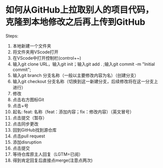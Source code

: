 # 如何从GitHub上拉取别人的项目代码，克隆到本地修改之后再上传到GitHub
Steps:
1. 本地新建一个文件夹
2. 将文件夹用VScode打开
3. 在VScode中打开控制栏(control+~)
4. 输入git clone URL，输入git init；输入git add . ;输入git commit -m "Initial commit";
5. 输入git branch 分支名称（一般以主要修改内容为名）（创建分支）
6. 输入git checkout 分支名称（切换到这一新建分支，后续修改将在这一分支上进行）
7. 修改
8. 点击右方图标Git
9. 点击+号
10. 起名: feat: 名称（feat：添加内容；fix：修改内容）（英文冒号）
11. 点击提交（暂存）
12. 点击同步更改
13. 回到GitHub找到源仓库
14. 点击pull request
15. 添加disruption
16. 点击提交
17. 等待仓库原主人回复（LGTM=已阅）
18. 得到肯定回复后直接点merge(注意点两次)

